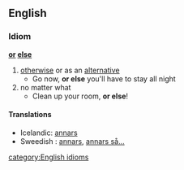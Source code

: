 ==English==
===Idiom===
'''[[or]] [[else]]'''
#[[otherwise]] or as an [[alternative]]
#* Go now, '''or else''' you'll have to stay all night
#no matter what
#* Clean up your room, '''or else'''!
====Translations====
*Icelandic: [[annars]]
*Sweedish : [[annars]], [[annars så...]]
[[category:English idioms]]